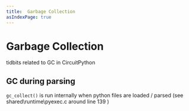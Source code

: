 ```yaml
---
title:  Garbage Collection
asIndexPage: true
---
```



# Garbage Collection

tidbits related to GC in CircuitPython



## GC during parsing

`gc_collect()` is run internally when python files are loaded / parsed (see
shared\runtime\pyexec.c around line 139 )



